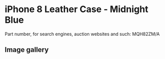 
# iPhone 8 Leather Case - Midnight Blue

Part number, for search engines, auction websites and such: MQH82ZM/A

## Image gallery

<div style={{ width: '100%', maxWidth: '768px' }}>
<GalleryComponent
    images={[
      {
        original: "/everysource/MQH82.webp",
        thumbnail: "/everypreview/MQH82.webp",
      },
      {
        original: "/everysource/MQH82_AV1_GOLD.webp",
        thumbnail: "/everypreview/MQH82_AV1_GOLD.webp",
      },
      {
        original: "/everysource/MQH82_AV1_SILVER.webp",
        thumbnail: "/everypreview/MQH82_AV1_SILVER.webp",
      },
      {
        original: "/everysource/MQH82_AV1_SPACE_GRAY.webp",
        thumbnail: "/everypreview/MQH82_AV1_SPACE_GRAY.webp",
      },
      {
        original: "/everysource/MQH82_AV2.webp",
        thumbnail: "/everypreview/MQH82_AV2.webp",
      }
    ]}
  />
</div>